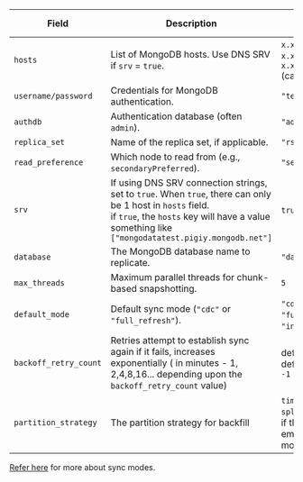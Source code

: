| Field               | Description                                                 | Example Value           | Data Type |
|---------------------|-------------------------------------------------------------|-------------------------| ---- |
| `hosts`            | List of MongoDB hosts. Use DNS SRV if `srv` = `true`.       | `x.xxx.xxx.120:27017`, `x.xxx.xxx.120:27017`, `x.xxx.xxx.133:27017`  (can be multiple)     | []STRING  |
| `username/password`| Credentials for MongoDB authentication.                     | `"test"/"test"`        | STRING |
| `authdb`           | Authentication database (often `admin`).                    | `"admin"`              | STRING |
| `replica_set`      | Name of the replica set, if applicable.                     | `"rs0"`                | STRING |
| `read_preference`  | Which node to read from (e.g., `secondaryPreferred`).       | `"secondaryPreferred"` |STRING |
| `srv`              | If using DNS SRV connection strings, set to `true`. When `true`, there can only be 1 host in `hosts` field. <br/> if `true`, the `hosts` key will have a value something like `["mongodatatest.pigiy.mongodb.net"]`      | `true`, `false`         | BOOL
| `database`         | The MongoDB database name to replicate.                     | `"database_name"`           | STRING |
| `max_threads`      | Maximum parallel threads for chunk-based snapshotting.      | `5`                   | INT |
| `default_mode`     | Default sync mode (`"cdc"` or `"full_refresh"`).            | `"cdc"`, `"full_refresh"`, `"incremental"` (WIP)                | 
| `backoff_retry_count`     | Retries attempt to establish sync again if it fails, increases exponentially ( in minutes - 1, 2,4,8,16... depending upon the `backoff_retry_count` value)            |   defaults to 3, takes default value if set to `-1`            | INT |
| `partition_strategy`                  |  The partition strategy for backfill               |   `timestamp`, uses `splitVector` strategy if the field is left empty. Refer [here](https://olake.io/blog/what-makes-olake-fast#mongodb) for more details.          | |

[Refer here](https://github.com/datazip-inc/olake/blob/master/types/sync_mode.go) for more about sync modes.
